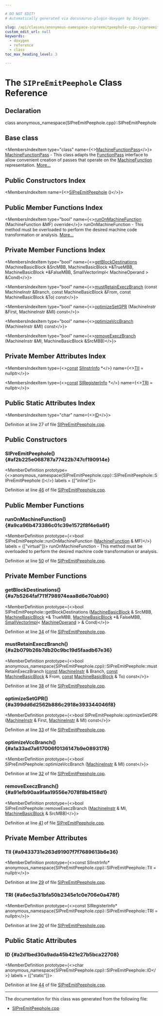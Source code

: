 ```yaml
---

# DO NOT EDIT!
# Automatically generated via docusaurus-plugin-doxygen by Doxygen.

slug: /api/classes/anonymous-namespace-sipreemitpeephole-cpp-/sipreemitpeephole
custom_edit_url: null
keywords:
  - doxygen
  - reference
  - class
toc_max_heading_level: 3

---
```





# The `SIPreEmitPeephole` Class Reference

<DoxygenPage pluginConfig={pluginConfig}>



## Declaration

<CodeBlock>class anonymous_namespace{SIPreEmitPeephole.cpp}::SIPreEmitPeephole</CodeBlock>

## Base class

<MembersIndex>

<MembersIndexItem
  type="class"
  name={<><a href="/docs/api/classes/llvm/machinefunctionpass">MachineFunctionPass</a></>}>
<a href="/docs/api/classes/llvm/machinefunctionpass">MachineFunctionPass</a> - This class adapts the <a href="/docs/api/classes/llvm/functionpass">FunctionPass</a> interface to allow convenient creation of passes that operate on the <a href="/docs/api/classes/llvm/machinefunction">MachineFunction</a> representation. <a href="/docs/api/classes/llvm/machinefunctionpass/#details">More...</a>
</MembersIndexItem>

</MembersIndex>

## Public Constructors Index

<MembersIndex>

<MembersIndexItem
  name={<><a href="#af2b225e068787a77422b747cf190914e">SIPreEmitPeephole</a> ()</>}>
</MembersIndexItem>

</MembersIndex>

## Public Member Functions Index

<MembersIndex>

<MembersIndexItem
  type="bool"
  name={<><a href="#a9ca96b473386c01c39e1572f8f4e6a6f">runOnMachineFunction</a> (MachineFunction &amp;MF) override</>}>
runOnMachineFunction - This method must be overloaded to perform the desired machine code transformation or analysis. <a href="#a9ca96b473386c01c39e1572f8f4e6a6f">More...</a>
</MembersIndexItem>

</MembersIndex>

## Private Member Functions Index

<MembersIndex>

<MembersIndexItem
  type="bool"
  name={<><a href="#a7b5264faf711f798974eaa8d6e70ab90">getBlockDestinations</a> (MachineBasicBlock &amp;SrcMBB, MachineBasicBlock &#42;&amp;TrueMBB, MachineBasicBlock &#42;&amp;FalseMBB, SmallVectorImpl&lt; MachineOperand &gt; &amp;Cond)</>}>
</MembersIndexItem>

<MembersIndexItem
  type="bool"
  name={<><a href="#a2b079b26b7db20c9bc19d5faadb67e36">mustRetainExeczBranch</a> (const MachineInstr &amp;Branch, const MachineBasicBlock &amp;From, const MachineBasicBlock &amp;To) const</>}>
</MembersIndexItem>

<MembersIndexItem
  type="bool"
  name={<><a href="#a399dd6d2562b886c2918e393344046f8">optimizeSetGPR</a> (MachineInstr &amp;First, MachineInstr &amp;MI) const</>}>
</MembersIndexItem>

<MembersIndexItem
  type="bool"
  name={<><a href="#a1a33ad7a617006f0136147b9e0893178">optimizeVccBranch</a> (MachineInstr &amp;MI) const</>}>
</MembersIndexItem>

<MembersIndexItem
  type="bool"
  name={<><a href="#a91efb90aa9faa19556e7078f8b4158d1">removeExeczBranch</a> (MachineInstr &amp;MI, MachineBasicBlock &amp;SrcMBB)</>}>
</MembersIndexItem>

</MembersIndex>

## Private Member Attributes Index

<MembersIndex>

<MembersIndexItem
  type={<><a href="/docs/api/files/lib/lib/target/lib/target/aarch64/aarch64promoteconstant-cpp/#a90f8350fecae261c25be85d38b451bff">const</a> <a href="/docs/api/classes/llvm/siinstrinfo">SIInstrInfo</a> &#42;</>}
  name={<><a href="#a9433731e263d91907f7f7689613b6e36">TII</a> = nullptr</>}>
</MembersIndexItem>

<MembersIndexItem
  type={<><a href="/docs/api/files/lib/lib/target/lib/target/aarch64/aarch64promoteconstant-cpp/#a90f8350fecae261c25be85d38b451bff">const</a> <a href="/docs/api/classes/llvm/siregisterinfo">SIRegisterInfo</a> &#42;</>}
  name={<><a href="#a6ec5a31bfa50b2345e1c0e706e0a478f">TRI</a> = nullptr</>}>
</MembersIndexItem>

</MembersIndex>

## Public Static Attributes Index

<MembersIndex>

<MembersIndexItem
  type="char"
  name={<><a href="#a2d1bed30a9ada45b421e27b5bca22708">ID</a></>}>
</MembersIndexItem>

</MembersIndex>


Definition at line 27 of file <a href="/docs/api/files/lib/lib/target/lib/target/amdgpu/sipreemitpeephole-cpp">SIPreEmitPeephole.cpp</a>.

<SectionDefinition>

## Public Constructors

### SIPreEmitPeephole() {#af2b225e068787a77422b747cf190914e}

<MemberDefinition
  prototype={<>anonymous&#95;namespace&#123;SIPreEmitPeephole.cpp&#125;::SIPreEmitPeephole::SIPreEmitPeephole ()</>}
  labels = {["inline"]}>

Definition at line <a href="/docs/api/files/lib/lib/target/lib/target/amdgpu/sipreemitpeephole-cpp/#l00046">46</a> of file <a href="/docs/api/files/lib/lib/target/lib/target/amdgpu/sipreemitpeephole-cpp">SIPreEmitPeephole.cpp</a>.
</MemberDefinition>

</SectionDefinition>

<SectionDefinition>

## Public Member Functions

### runOnMachineFunction() {#a9ca96b473386c01c39e1572f8f4e6a6f}

<MemberDefinition
  prototype={<>bool SIPreEmitPeephole::runOnMachineFunction (<a href="/docs/api/classes/llvm/machinefunction">MachineFunction</a> &amp; MF)</>}
  labels = {["virtual"]}>
runOnMachineFunction - This method must be overloaded to perform the desired machine code transformation or analysis.

Definition at line <a href="/docs/api/files/lib/lib/target/lib/target/amdgpu/sipreemitpeephole-cpp/#l00050">50</a> of file <a href="/docs/api/files/lib/lib/target/lib/target/amdgpu/sipreemitpeephole-cpp">SIPreEmitPeephole.cpp</a>.
</MemberDefinition>

</SectionDefinition>

<SectionDefinition>

## Private Member Functions

### getBlockDestinations() {#a7b5264faf711f798974eaa8d6e70ab90}

<MemberDefinition
  prototype={<>bool SIPreEmitPeephole::getBlockDestinations (<a href="/docs/api/classes/llvm/machinebasicblock">MachineBasicBlock</a> &amp; SrcMBB, <a href="/docs/api/classes/llvm/machinebasicblock">MachineBasicBlock</a> &#42;&amp; TrueMBB, <a href="/docs/api/classes/llvm/machinebasicblock">MachineBasicBlock</a> &#42;&amp; FalseMBB, <a href="/docs/api/classes/llvm/smallvectorimpl">SmallVectorImpl</a>&lt; <a href="/docs/api/classes/llvm/machineoperand">MachineOperand</a> &gt; &amp; Cond)</>}>

Definition at line <a href="/docs/api/files/lib/lib/target/lib/target/amdgpu/sipreemitpeephole-cpp/#l00034">34</a> of file <a href="/docs/api/files/lib/lib/target/lib/target/amdgpu/sipreemitpeephole-cpp">SIPreEmitPeephole.cpp</a>.
</MemberDefinition>

### mustRetainExeczBranch() {#a2b079b26b7db20c9bc19d5faadb67e36}

<MemberDefinition
  prototype={<>bool anonymous&#95;namespace&#123;SIPreEmitPeephole.cpp&#125;::SIPreEmitPeephole::mustRetainExeczBranch (<a href="/docs/api/files/lib/lib/target/lib/target/aarch64/aarch64promoteconstant-cpp/#a90f8350fecae261c25be85d38b451bff">const</a> <a href="/docs/api/classes/llvm/machineinstr">MachineInstr</a> &amp; Branch, <a href="/docs/api/files/lib/lib/target/lib/target/aarch64/aarch64promoteconstant-cpp/#a90f8350fecae261c25be85d38b451bff">const</a> <a href="/docs/api/classes/llvm/machinebasicblock">MachineBasicBlock</a> &amp; From, <a href="/docs/api/files/lib/lib/target/lib/target/aarch64/aarch64promoteconstant-cpp/#a90f8350fecae261c25be85d38b451bff">const</a> <a href="/docs/api/classes/llvm/machinebasicblock">MachineBasicBlock</a> &amp; To) const</>}>

Definition at line <a href="/docs/api/files/lib/lib/target/lib/target/amdgpu/sipreemitpeephole-cpp/#l00038">38</a> of file <a href="/docs/api/files/lib/lib/target/lib/target/amdgpu/sipreemitpeephole-cpp">SIPreEmitPeephole.cpp</a>.
</MemberDefinition>

### optimizeSetGPR() {#a399dd6d2562b886c2918e393344046f8}

<MemberDefinition
  prototype={<>bool SIPreEmitPeephole::optimizeSetGPR (<a href="/docs/api/classes/llvm/machineinstr">MachineInstr</a> &amp; First, <a href="/docs/api/classes/llvm/machineinstr">MachineInstr</a> &amp; MI) const</>}>

Definition at line <a href="/docs/api/files/lib/lib/target/lib/target/amdgpu/sipreemitpeephole-cpp/#l00033">33</a> of file <a href="/docs/api/files/lib/lib/target/lib/target/amdgpu/sipreemitpeephole-cpp">SIPreEmitPeephole.cpp</a>.
</MemberDefinition>

### optimizeVccBranch() {#a1a33ad7a617006f0136147b9e0893178}

<MemberDefinition
  prototype={<>bool SIPreEmitPeephole::optimizeVccBranch (<a href="/docs/api/classes/llvm/machineinstr">MachineInstr</a> &amp; MI) const</>}>

Definition at line <a href="/docs/api/files/lib/lib/target/lib/target/amdgpu/sipreemitpeephole-cpp/#l00032">32</a> of file <a href="/docs/api/files/lib/lib/target/lib/target/amdgpu/sipreemitpeephole-cpp">SIPreEmitPeephole.cpp</a>.
</MemberDefinition>

### removeExeczBranch() {#a91efb90aa9faa19556e7078f8b4158d1}

<MemberDefinition
  prototype={<>bool SIPreEmitPeephole::removeExeczBranch (<a href="/docs/api/classes/llvm/machineinstr">MachineInstr</a> &amp; MI, <a href="/docs/api/classes/llvm/machinebasicblock">MachineBasicBlock</a> &amp; SrcMBB)</>}>

Definition at line <a href="/docs/api/files/lib/lib/target/lib/target/amdgpu/sipreemitpeephole-cpp/#l00041">41</a> of file <a href="/docs/api/files/lib/lib/target/lib/target/amdgpu/sipreemitpeephole-cpp">SIPreEmitPeephole.cpp</a>.
</MemberDefinition>

</SectionDefinition>

<SectionDefinition>

## Private Member Attributes

### TII {#a9433731e263d91907f7f7689613b6e36}

<MemberDefinition
  prototype={<>const SIInstrInfo&#42; anonymous&#95;namespace&#123;SIPreEmitPeephole.cpp&#125;::SIPreEmitPeephole::TII = nullptr</>}>

Definition at line <a href="/docs/api/files/lib/lib/target/lib/target/amdgpu/sipreemitpeephole-cpp/#l00029">29</a> of file <a href="/docs/api/files/lib/lib/target/lib/target/amdgpu/sipreemitpeephole-cpp">SIPreEmitPeephole.cpp</a>.
</MemberDefinition>

### TRI {#a6ec5a31bfa50b2345e1c0e706e0a478f}

<MemberDefinition
  prototype={<>const SIRegisterInfo&#42; anonymous&#95;namespace&#123;SIPreEmitPeephole.cpp&#125;::SIPreEmitPeephole::TRI = nullptr</>}>

Definition at line <a href="/docs/api/files/lib/lib/target/lib/target/amdgpu/sipreemitpeephole-cpp/#l00030">30</a> of file <a href="/docs/api/files/lib/lib/target/lib/target/amdgpu/sipreemitpeephole-cpp">SIPreEmitPeephole.cpp</a>.
</MemberDefinition>

</SectionDefinition>

<SectionDefinition>

## Public Static Attributes

### ID {#a2d1bed30a9ada45b421e27b5bca22708}

<MemberDefinition
  prototype={<>char anonymous&#95;namespace&#123;SIPreEmitPeephole.cpp&#125;::SIPreEmitPeephole::ID</>}
  labels = {["static"]}>

Definition at line <a href="/docs/api/files/lib/lib/target/lib/target/amdgpu/sipreemitpeephole-cpp/#l00044">44</a> of file <a href="/docs/api/files/lib/lib/target/lib/target/amdgpu/sipreemitpeephole-cpp">SIPreEmitPeephole.cpp</a>.
</MemberDefinition>

</SectionDefinition>

<hr/>

The documentation for this class was generated from the following file:

<ul>
<li><a href="/docs/api/files/lib/lib/target/lib/target/amdgpu/sipreemitpeephole-cpp">SIPreEmitPeephole.cpp</a></li>
</ul>

</DoxygenPage>
